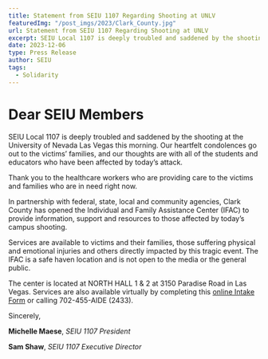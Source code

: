 ---
title: Statement from SEIU 1107 Regarding Shooting at UNLV
featuredImg: "/post_imgs/2023/Clark_County.jpg"
url: Statement from SEIU 1107 Regarding Shooting at UNLV
excerpt: SEIU Local 1107 is deeply troubled and saddened by the shooting at the University of Nevada Las Vegas this morning. Our heartfelt condolences go out to the victims’ families, and our thoughts are with all of the students and educators who have been affected by today’s attack.
date: 2023-12-06
type: Press Release
author: SEIU
tags:
  - Solidarity
---

# Dear SEIU Members

SEIU Local 1107 is deeply troubled and saddened by the shooting at the University of Nevada Las Vegas this morning. Our heartfelt condolences go out to the victims’ families, and our thoughts are with all of the students and educators who have been affected by today’s attack.

Thank you to the healthcare workers who are providing care to the victims and families who are in need right now.

In partnership with federal, state, local and community agencies, Clark County has opened the Individual and Family Assistance Center (IFAC) to provide information, support and resources to those affected by today’s campus shooting.

Services are available to victims and their families, those suffering physical and emotional injuries and others directly impacted by this tragic event. The IFAC is a safe haven location and is not open to the media or the general public.

The center is located at NORTH HALL 1 & 2 at 3150 Paradise Road in Las Vegas. Services are also available virtually by completing this [online Intake Form](https://www.facofsouthernnevada.org/contact?emci=a0db6724-9894-ee11-8925-002248223f36&emdi=ea000000-0000-0000-0000-000000000001&ceid=) or calling 702-455-AIDE (2433).

Sincerely,

**Michelle Maese**, _SEIU 1107 President_

**Sam Shaw**, _SEIU 1107 Executive Director_
